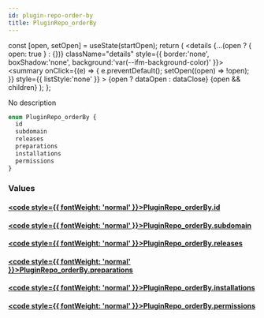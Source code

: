 ```yaml
---
id: plugin-repo-order-by
title: PluginRepo_orderBy
---
```









  const [open, setOpen] = useState(startOpen);
  return (
    <details {...(open ? { open: true } : {})} className="details" style={{ border:'none', boxShadow:'none', background:'var(--ifm-background-color)' }}>
      <summary
        onClick={(e) => {
          e.preventDefault();
          setOpen((open) => !open);
        }}
        style={{ listStyle:'none' }}
      >
      {open ? dataOpen : dataClose}
      </summary>
      {open && children}
    </details>
  );
};








No description


```graphql
enum PluginRepo_orderBy {
  id
  subdomain
  releases
  preparations
  installations
  permissions
}
```




### Values

#### [<code style={{ fontWeight: 'normal' }}>PluginRepo_orderBy.<b>id</b></code>](#)  
> 
> 
> 
> 

#### [<code style={{ fontWeight: 'normal' }}>PluginRepo_orderBy.<b>subdomain</b></code>](#)  
> 
> 
> 
> 

#### [<code style={{ fontWeight: 'normal' }}>PluginRepo_orderBy.<b>releases</b></code>](#)  
> 
> 
> 
> 

#### [<code style={{ fontWeight: 'normal' }}>PluginRepo_orderBy.<b>preparations</b></code>](#)  
> 
> 
> 
> 

#### [<code style={{ fontWeight: 'normal' }}>PluginRepo_orderBy.<b>installations</b></code>](#)  
> 
> 
> 
> 

#### [<code style={{ fontWeight: 'normal' }}>PluginRepo_orderBy.<b>permissions</b></code>](#)  
> 
> 
> 
> 





